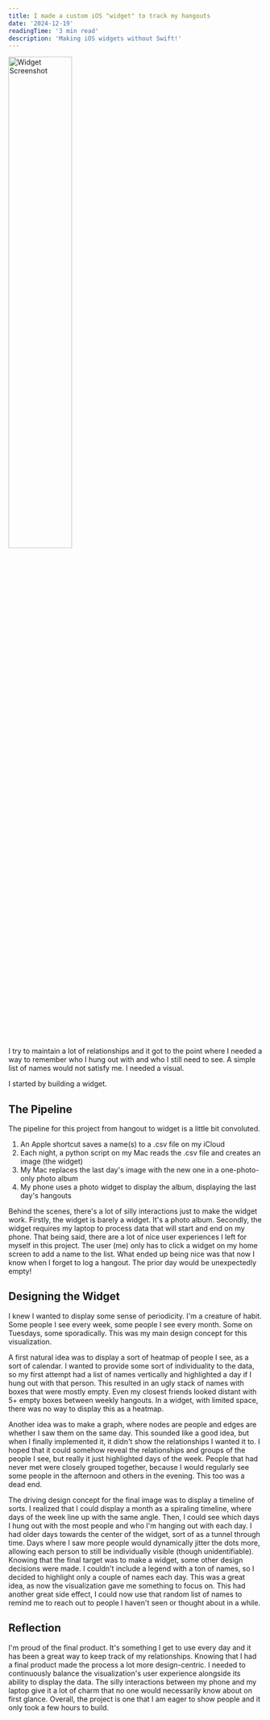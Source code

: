 ```yaml
---
title: I made a custom iOS "widget" to track my hangouts
date: '2024-12-19'
readingTime: '3 min read'
description: 'Making iOS widgets without Swift!'
---
```


<img src="/images/blog/hangout/widget_ss.jpg" alt="Widget Screenshot" width="50%"/>

I try to maintain a lot of relationships and it got to the point where I 
needed a way to remember who I hung out with and who I still need to see.
A simple list of names would not satisfy me. I needed a visual. 

I started by building a widget.

## The Pipeline

The pipeline for this project from hangout to widget is a little bit convoluted.

1. An Apple shortcut saves a name(s) to a .csv file on my iCloud
2. Each night, a python script on my Mac reads the .csv file and creates an image (the widget)
3. My Mac replaces the last day's image with the new one in a one-photo-only photo album
4. My phone uses a photo widget to display the album, displaying the last day's hangouts

Behind the scenes, there's a lot of silly interactions just to make the widget work.
Firstly, the widget is barely a widget. It's a photo album.
Secondly, the widget requires my laptop to process data that will start and end on my phone. 
That being said, there are a lot of nice user experiences I left for myself in this project.
The user (me) only has to click a widget on my home screen to add a name to the list.
What ended up being nice was that now I know when I forget to log a hangout.
The prior day would be unexpectedly empty!

## Designing the Widget

I knew I wanted to display some sense of periodicity.
I'm a creature of habit. Some people I see every week, some people I see every month.
Some on Tuesdays, some sporadically.
This was my main design concept for this visualization.

A first natural idea was to display a sort of heatmap of people I see, 
as a sort of calendar.
I wanted to provide some sort of individuality to the data, so my first attempt
had a list of names vertically and highlighted a day if I hung out with that person.
This resulted in an ugly stack of names with boxes that were mostly empty.
Even my closest friends looked distant with 5+ empty boxes between weekly hangouts.
In a widget, with limited space, there was no way to display this as a heatmap.

Another idea was to make a graph, where nodes are people and edges are whether
I saw them on the same day.
This sounded like a good idea, but when I finally implemented it, it didn't show the
relationships I wanted it to.
I hoped that it could somehow reveal the relationships and groups of the people I see,
but really it just highlighted days of the week.
People that had never met were closely grouped together,
because I would regularly see some people in the afternoon and others in the evening.
This too was a dead end.

The driving design concept for the final image was to display a timeline of sorts.
I realized that I could display a month as a spiraling timeline, where days of the week
line up with the same angle.
Then, I could see which days I hung out with the most people and who I'm hanging out with each day.
I had older days towards the center of the widget, sort of as a tunnel through time.
Days where I saw more people would dynamically jitter the dots more,
allowing each person to still be individually visible (though unidentifiable).
Knowing that the final target was to make a widget, some other design decisions were made.
I couldn't include a legend with a ton of names, so I decided to highlight only a couple of names each day.
This was a great idea, as now the visualization gave me something to focus on.
This had another great side effect, I could now use that random list of names
to remind me to reach out to people I haven't seen or thought about in a while.

## Reflection

I'm proud of the final product.
It's something I get to use every day and it has been a great way to keep track of my relationships.
Knowing that I had a final product made the process a lot more design-centric.
I needed to continuously balance the visualization's user experience alongside
its ability to display the data.
The silly interactions between my phone and my laptop give it a lot of charm that
no one would necessarily know about on first glance.
Overall, the project is one that I am eager to show people and it only took a few hours to build.